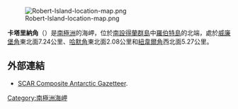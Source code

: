 [[Image:Robert-Island-location-map.png|thumb]]

'''卡塔里納角'''（{{lang-en|Catharina Point}}）是[[南極洲|南極洲]]的海岬，位於[[南設得蘭群島|南設得蘭群島]]中[[羅伯特島|羅伯特島]]的北端，處於[[威廉堡角|威廉堡角]]東北面7.24公里、[[哈默角|哈默角]]東北面2.08公里和[[紐韋爾角|紐韋爾角]]西北面5.27公里。

==外部連結==
* [http://data.aad.gov.au/aadc/gaz/scar/ SCAR Composite Antarctic Gazetteer]{{WebCite|url=https://www.webcitation.org/5ug2CfC7m?url=http://data.aad.gov.au/aadc/gaz/scar/ |date=20101202140255 |dateformat=iso }}.

{{Antarctica-geo-stub}}
[[Category:南極洲海岬|Category:南極洲海岬]]